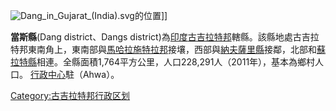 [[File:Dang_in_Gujarat_(India).svg|thumb]]的位置]]

'''當斯縣'''(Dang district、Dangs district)為[[印度|印度]][[古吉拉特邦|古吉拉特邦]]轄縣。該縣地處古吉拉特邦東南角上，東南部與[[馬哈拉施特拉邦|馬哈拉施特拉邦]]接壤，西部與[[納夫薩里縣|納夫薩里縣]]接鄰，北部和[[蘇拉特縣|蘇拉特縣]]相連。全縣面積1,764平方公里，人口228,291人（2011年），基本為鄉村人口。 [[行政中心|行政中心]]駐{{le|阿瓦 (古吉拉特邦)|Ahwa|阿瓦市}}（Ahwa）。

[[Category:古吉拉特邦行政区划|Category:古吉拉特邦行政区划]]
{{India-geo-stub}}
{{Gujarat}}